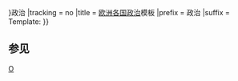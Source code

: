{{欧洲题目
|name = 欧洲各国政治模板
|state = {{{state|{{{1|expanded}}}}}}政治
|tracking = <includeonly>no</includeonly>
|title = [[歐洲政治|欧洲各国政治]]模板
|prefix = 政治
|suffix = Template:
}}<noinclude>

== 参见 ==
{{各大洲政治模板}}
[[Category:欧洲政治模板| ]]
[[Category:欧洲列表连结模板|O]]
</noinclude>